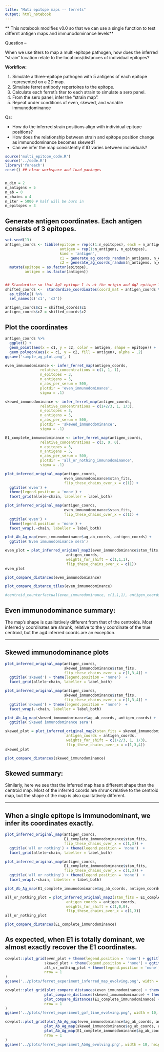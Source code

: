 ```yaml
---
title: "Muti epitope maps -- ferrets"
output: html_notebook
---
```


** This notebook modifies v0.0 so that we can use a single function to test differnt antigen maps and immunodominance levels**

Question --

When we use titers to map a multi-epitope pathogen, how does the inferred "strain" location relate to the locations/distances of individual epitopes?

**Workflow:**

1. Simulate a three-epitope pathogen with 5 antigens of each epitope represented on a 2D map.
2. Simulate ferret antibody repertoires to the epitope.
3. Calculate each ferret's titer to each strain to simulate a sero panel.
4. From the sero panel, infer the "strain map".
5. Repeat under conditions of even, skewed, and variable immunodominance

Qs:

* How do the inferred strain positions align with individual epitope positions?
* How does the relationship between strain and epitope position change as immunodominance becomes skewed?
* Can we infer the map consistently if ID varies between individuals?


```r
source('multi_epitope_code.R')
source('../code.R')
library('foreach')
reset() ## clear workspace and load packages


n_dim = 2
n_antigens = 5
n_ab = 0
n_chains = 4
n_iter = 5000 # half will be burn in
n_epitopes = 3
```

## Generate antigen coordinates. Each antigen consists of 3 epitopes.
```r
set.seed(13)
antigen_coords <- tibble(epitope = rep(c(1:n_epitopes), each = n_antigens),
                         antigen = rep(1:n_antigens, n_epitopes),
                         kind = 'antigen',
                         c1 = generate_ag_coords_random(n_antigens, n_epitopes),
                         c2 = generate_ag_coords_random(n_antigens, n_epitopes)) %>%
  mutate(epitope = as.factor(epitope),
         antigen = as.factor(antigen))


## Standardize so that Ag1 epitope 1 is at the origin and Ag2 epitope 1 is on the x-axis
shifted_coords <-  standardize_coordinates(coord_mat = antigen_coords %>% select(starts_with('c')) %>% as.matrix(), ag1_row = 1, ag2_row = 2) %>%
  as_tibble() %>%
  set_names(c('c1', 'c2'))

antigen_coords$c1 = shifted_coords$c1
antigen_coords$c2 = shifted_coords$c2
```

## Plot the coordinates
```r
antigen_coords %>%
  ggplot() +
  geom_point(aes(x = c1, y = c2, color = antigen, shape = epitope)) +
  geom_polygon(aes(x = c1, y = c2, fill = antigen), alpha = .2)
ggsave('sample_ag_plot.png', )
```

```r
even_immunodominance <- infer_ferret_map(antigen_coords, 
                relative_concentrations = c(1, 1, 1), 
                n_epitopes = 3, 
                n_antigens = 5, 
                n_abs_per_serum = 500, 
                plotdir = 'even_immunodominance', 
                sigma = .1)
```


```r
skewed_immunodominance <- infer_ferret_map(antigen_coords, 
                relative_concentrations = c(1+2/3, 1, 1/3), 
                n_epitopes = 3, 
                n_antigens = 5, 
                n_abs_per_serum = 500, 
                plotdir = 'skewed_immunodominance', 
                sigma = .1)
```


```r
E1_complete_immunodominance <- infer_ferret_map(antigen_coords, 
                relative_concentrations = c(3, 0, 0), 
                n_epitopes = 3, 
                n_antigens = 5, 
                n_abs_per_serum = 500, 
                plotdir = 'all_or_nothing_immunodominance', 
                sigma = .1)
```

```r
plot_inferred_original_map(antigen_coords,
                           even_immunodominance$stan_fits,
                           flip_these_chains_over_x = c(1)) + 
  ggtitle('even') + 
  theme(legend.position = 'none') + 
  facet_grid(allele~chain, labeller = label_both)
```

```r
plot_inferred_original_map(antigen_coords,
                           even_immunodominance$stan_fits,
                           flip_these_chains_over_x = c(1)) + 
  ggtitle('even') + 
  theme(legend.position = 'none') +
  facet_wrap(.~chain, labeller = label_both)
```
```r
plot_Ab_Ag_map(even_immunodominance$ag_ab_coords, antigen_coords) +
  ggtitle('Even immunodominance sera')
```


```r
even_plot = plot_inferred_original_map2(even_immunodominance$stan_fits, 
                            antigen_coords,
                            weights_for_shift = c(1,1,1),
                            flip_these_chains_over_x = c(1))
even_plot
```


```r
plot_compare_distances(even_immunodominance)
```

```r
plot_compare_distance_tiles(even_immunodominance)
```

```r
#centroid_counterfactual(even_immunodominance, c(1,1,1), antigen_coords)
```




## Even immunodominance summary:
The map's shape is qualitatively different from that of the centroids. Most inferred y coordinates are shrunk, relative to the y coordinate of the true centroid, but the ag4 inferred coords are an exception.


---------------------

## Skewed immunodominance plots

```r
plot_inferred_original_map(antigen_coords,
                           skewed_immunodominance$stan_fits,
                           flip_these_chains_over_x = c(1,3,4)) +
  ggtitle('skewed') + theme(legend.position = 'none')  + 
  facet_grid(allele~chain, labeller = label_both)
```

```r
plot_inferred_original_map(antigen_coords,
                           skewed_immunodominance$stan_fits,
                           flip_these_chains_over_x = c(1,3,4)) +
  ggtitle('skewed') + theme(legend.position = 'none')  + 
  facet_wrap(.~chain, labeller = label_both)
```

```r
plot_Ab_Ag_map(skewed_immunodominance$ag_ab_coords, antigen_coords) +
  ggtitle('Skewed immunodominance sera')
```

```r
skewed_plot = plot_inferred_original_map2(stan_fits = skewed_immunodominance$stan_fits,
                            antigen_coords = antigen_coords,
                            weights_for_shift = c(1+2/3, 1, 1/3),
                            flip_these_chains_over_x = c(1,3,4))
skewed_plot
```

```r
plot_compare_distances(skewed_immunodominance)
```


## Skewed summary:

Similarly, here we see that the inferred map has a different shape than the centroid map.
Most of the inferred coords are shrunk relative to the centroid map, but the shape of the map is also qualitatively different.

---------------------


## When a single epitope is immunodominant, we infer its coordinates exactly.

```r
plot_inferred_original_map(antigen_coords,
                           E1_complete_immunodominance$stan_fits,
                           flip_these_chains_over_x = c(1,3)) + 
  ggtitle('all or nothing') + theme(legend.position = 'none')  + 
  facet_grid(allele~chain, labeller = label_both) 
```

```r
plot_inferred_original_map(antigen_coords,
                           E1_complete_immunodominance$stan_fits,
                           flip_these_chains_over_x = c(1,3)) + 
  ggtitle('all or nothing') + theme(legend.position = 'none')  + 
  facet_wrap(.~chain, labeller = label_both) 
```
```r
plot_Ab_Ag_map(E1_complete_immunodominance$ag_ab_coords, antigen_coords)
```


```r
all_or_nothing_plot = plot_inferred_original_map2(stan_fits = E1_complete_immunodominance$stan_fits,
                            antigen_coords = antigen_coords,
                            weights_for_shift = c(1,0,0),
                            flip_these_chains_over_x = c(1,3)) 
all_or_nothing_plot
```

```r
plot_compare_distances(E1_complete_immunodominance)
```


## As expected, when E1 is totally dominant, we almost exactly recover the E1 coordinates.
```r
cowplot::plot_grid(even_plot + theme(legend.position = 'none') + ggtitle('even immunodominance'),
                  skewed_plot + theme(legend.position = 'none') + ggtitle('skewed_immunodominance'),
                  all_or_nothing_plot + theme(legend.position = 'none') + ggtitle('all or nothing E1 immunodominance'),
                  nrow = 1
)
ggsave('../plots/ferret_experiment_inferred_map_evolving.png', width = 10, height = 4, units = 'in')
```


```r
cowplot::plot_grid(plot_compare_distances(even_immunodominance) + theme(legend.position = 'none') + ggtitle('even immunodominance'),
                  plot_compare_distances(skewed_immunodominance) + theme(legend.position = 'none') + ggtitle('skewed_immunodominance'),
                  plot_compare_distances(E1_complete_immunodominance) + theme(legend.position = 'none') + ggtitle('all or nothing E1 immunodominance'),
                  nrow = 1
)
ggsave('../plots/ferret_experiment_gof_line_evolving.png', width = 10, height = 4, units = 'in')
```

```r
cowplot::plot_grid(plot_Ab_Ag_map(even_immunodominance$ag_ab_coords, antigen_coords) + theme(legend.position = 'none') + ggtitle('even immunodominance'),
                  plot_Ab_Ag_map(skewed_immunodominance$ag_ab_coords, antigen_coords) + theme(legend.position = 'none') + ggtitle('skewed_immunodominance'),
                  plot_Ab_Ag_map(E1_complete_immunodominance$ag_ab_coords, antigen_coords) + theme(legend.position = 'none') + ggtitle('all or nothing E1 immunodominance'),
                  nrow = 1
)
ggsave('../plots/ferret_experiment_AbAg_evolving.png', width = 10, height = 4, units = 'in')
```




